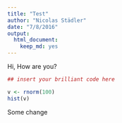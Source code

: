 ```yaml
---
title: "Test"
author: "Nicolas Städler"
date: "7/8/2016"
output: 
  html_document: 
    keep_md: yes
---
```


Hi, How are you?

```r
## insert your brilliant code here

v <- rnorm(100)
hist(v)

```

Some change
